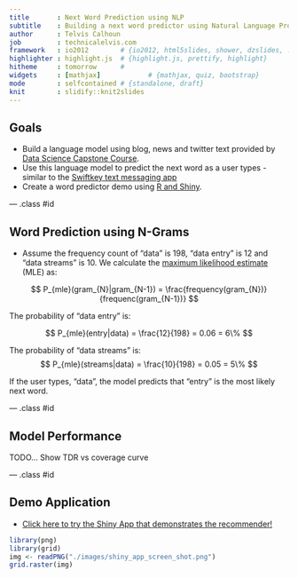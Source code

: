 ```yaml
---
title       : Next Word Prediction using NLP
subtitle    : Building a next word predictor using Natural Language Processing Techniques
author      : Telvis Calhoun
job         : technicalelvis.com
framework   : io2012        # {io2012, html5slides, shower, dzslides, ...}
highlighter : highlight.js  # {highlight.js, prettify, highlight}
hitheme     : tomorrow      #
widgets     : [mathjax]            # {mathjax, quiz, bootstrap}
mode        : selfcontained # {standalone, draft}
knit        : slidify::knit2slides
---
```


## Goals

- Build a language model using blog, news and twitter text provided by [Data Science Capstone Course](https://www.coursera.org/learn/data-science-project/home/welcome).
- Use this language model to predict the next word as a user types - similar to the [Swiftkey text messaging app](https://swiftkey.com/en) 
- Create a word predictor demo using [R and Shiny](http://shiny.rstudio.com/).

--- .class #id

## Word Prediction using N-Grams
- Assume the frequency count of "data" is 198, "data entry" is 12 and "data streams" is 10. We calculate the [maximum likelihood estimate](https://en.wikipedia.org/wiki/Maximum_likelihood) (MLE) as:

$$
P_{mle}(gram_{N}|gram_{N-1}) = \frac{frequency(gram_{N})}{frequenc(gram_{N-1})}
$$

The probability of "data entry" is:

$$
P_{mle}(entry|data) = \frac{12}{198} = 0.06 = 6\%
$$

The probability of "data streams" is:
$$
P_{mle}(streams|data) = \frac{10}{198} = 0.05 = 5\%
$$

If the user types, "data", the model predicts that "entry" is the most likely next word.

--- .class #id


## Model Performance

TODO... Show TDR vs coverage curve


--- .class #id


## Demo Application

- [Click here to try the Shiny App that demonstrates the recommender!](https://technicalelvis.shinyapps.io/shiny_demo_word_predictor/)

```r
library(png)
library(grid)
img <- readPNG("./images/shiny_app_screen_shot.png")
grid.raster(img)
```
